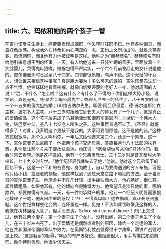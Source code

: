 ```yaml
---
---
---
```

title: 六、玛侬和她的两个孩子一瞥
---




在吉尔诺曼先生身上，痛苦要表现成恼怒；他失望时狂怒不已。他有各种偏见，而且好色放荡。构成他外在特色和内心满足的一点，正如上文所指出的，就是永葆青春，风流倜傥，而且他有力地被证明是这样。他称之为“赫赫盛名”。赫赫盛名有时给他引来意想不到的怪事。一天，有人给他送来一只装牡蛎的篮子，里面放着一个大胖婴儿，哭得鬼叫狼嚎，襁褓包得严严实实，一个六个月前被赶走的女仆说是他的。吉尔诺曼那时已足足八十四岁。四邻都很愤慨，骂声不绝。这个无耻的坏女人，想让谁来相信这种事呢？真是胆大妄为！多么可恶的诬陷！吉尔诺曼先生却一点不气愤。他笑眯眯地看着襁褓，就像自信受诬蔑的老好人一样，他对周围的人说：“喂，干什么？怎么啦？这有什么？有什么了不得的？你们这样大惊小怪，说实话，真是无知。德·昂古莱姆公爵先生，查理九世陛下的私生子，八十五岁时同一个十五岁的傻大姐结婚；[8]维吉纳尔先生，即德·阿吕伊侯爵、德·苏尔迪斯红衣主教、波尔多大主教，八十三岁时跟雅甘庭长夫人的侍女有了一个儿子，这是真正的爱情结晶，这个孩子后来成了马耳他骑士和御前军事顾问；本世纪一个伟大人物，塔巴罗神父，是八十七岁老人所生之子。这种事再普通不过了。《圣经》就提得多了！对此，我声明这个男孩不是我的。大家可要照顾他。这不是他的错。”这种方式很宽厚。那个女人叫玛侬，一年后又给他送来第二个。还是一个男孩。这一下，吉尔诺曼先生屈服了。他把两个孩子交还母亲，答应每月付八十法郎的扶养费，条件是让那个母亲不要故技重演。他还说：“我希望做母亲的好好待他们。我会时常去看望。”他是这样做的。他有一个兄弟当教士，三十三岁时是普瓦蒂埃大学校长，七十九岁时去世。“他年纪轻轻我就失去了他，”他说。他对这个兄弟留下的回忆不多，这是一个平和的吝啬鬼，身为教士，自认为要向遇到的穷人布施，可是他只给小钱，或贬值的铜板，他这样找到了通过天堂之路下地狱的方法。至于当哥哥的吉尔诺曼先生，他施舍并不斤斤计较，出手痛快而大方。他心肠好，很仁慈，却性情粗暴，如果他富有，他的倾向会是慷慨大方。他希望凡是涉及他的事，哪怕欺诈，都要做得有气派。一天，有一件继承财产的事，他让一个经纪人明显而狠狠地敲诈了一笔，他发出庄重的感叹：“呸！干得真卑鄙！这样揩油，真让我感到羞耻。这个世纪样样蜕化变质，连坏蛋也一样。见鬼！不该如此窃取像我这样的人。我像在树林里给人抢了，但手段恶劣。Sylvœ sint consul dignœ！[9]”上文说过，他有过两个妻子；第一个妻子生了个女儿，没有出嫁，第二个妻子也生了个女儿，在三十岁左右死了，出于爱情还是偶然或者别的原因，嫁给一个走运的军人，他在共和国和帝国的军队中效力，在奥斯特利兹战役得过十字勋章，滑铁卢战役时是上校。“这是我家的耻辱，”年迈的有产者常说。他烟瘾很大，用手背拂拭花边胸饰，动作特别优雅。他很少信天主。